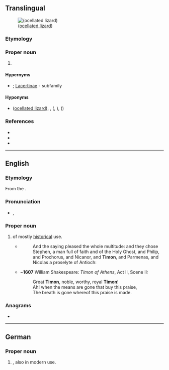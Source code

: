 {{also|timon|timón}}
==Translingual==
[[File:Timon lepidus.jpg|right|thumb|{{taxlink|Timon lepidus|species|ver=181222|'''Timon''' lepidus}} ([[ocellated lizard]])]]

===Etymology===
{{rfe|mul}}

===Proper noun===
{{taxoninfl|i=1|g=m}}

# {{taxon|genus|family|Lacertidae|certain [[lizard]]s}}

====Hypernyms====
* {{sense|genus}} {{Lacertidae Hypernyms}}; [[Lacertinae]]&nbsp;- subfamily

====Hyponyms====
* {{sense|genus}} {{taxlink|Timon lepidus|species|ver=181222}} ([[ocellated lizard]]), {{taxlink|Timon pater|species}}, {{taxlink|Timon princeps|species}} ({{vern|siirt lizard}}, {{vern|Zagrosian lizard}}), {{taxlink|Timon tangitanus|species}} ({{vern|Moroccan eyed lizard}}) {{qualifier|species}}

===References===
* {{pedia|Timon (genus)|''Timon'' (genus)}}
* {{specieslite|i=1}}
* {{comcatlite|Timon (genus)|''Timon'' (genus)}}

----

==English==
{{wikipedia}}

===Etymology===
From the {{etyl|grc|en}} {{m|grc|Τίμων|Τῑ́μων}}.

===Pronunciation===
* {{a|RP}} {{enPR|tīʹmən}}, {{IPA|en|/ˈtaɪmən/}}

===Proper noun===
{{en-proper noun}}

# {{given name|en|male|from=Ancient Greek}} of mostly [[historical]] use.
#* {{RQ:Authorized Version|Acts|6|5}}
#*: And the saying pleased the whole multitude: and they chose Stephen, a man full of faith and of the Holy Ghost, and Philip, and Prochorus, and Nicanor, and '''Timon''', and Parmenas, and Nicolas a proselyte of Antioch:
#* ~'''1607''' William Shakespeare: ''Timon of Athens'', Act II, Scene II:
#*: Great '''Timon''', noble, worthy, royal '''Timon'''!
#*: Ah! when the means are gone that buy this praise,
#*: The breath is gone whereof this praise is made.

===Anagrams===
* {{anagrams|en|a=imnot|Minot|Minto}}

----

==German==

===Proper noun===
{{head|de|proper noun}}

# {{given name|de|male|eq=Timon}}, also in modern use.